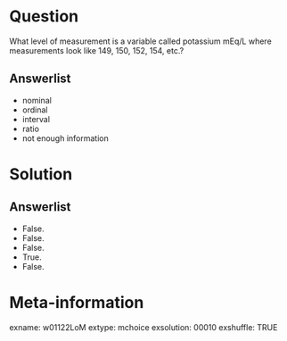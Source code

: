 Question
========
What level of measurement is a variable called potassium mEq/L where measurements look like 149, 150, 152, 154, etc.?

Answerlist
----------
* nominal
* ordinal
* interval
* ratio  
* not enough information


Solution
========

Answerlist
----------
* False.
* False.
* False.
* True.
* False.


Meta-information
================
exname: w01122LoM
extype: mchoice
exsolution: 00010
exshuffle: TRUE